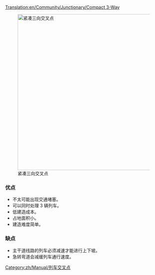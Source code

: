 [[Translation:en/Community/Junctionary/Compact 3-Way]]
{{zh/Manual/Junctions/导航菜单|alignment}} 

[[File:en/Community/Junctionary/Compact 3 way.png|thumb|500px|none|紧凑三向交叉点]]

===优点===
*不太可能出现交通堵塞。
*可以同时处理 3 辆列车。
*低建造成本。
*占地面积小。
*建造难度简单。

===缺点===
*主干道线路的列车必须减速才能进行上下坡。
*急转弯道会减缓列车通行速度。

[[Category:zh/Manual/列车交叉点]]